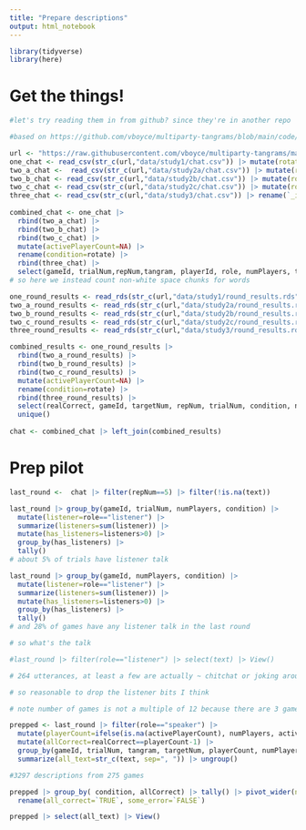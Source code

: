 ```yaml
---
title: "Prepare descriptions"
output: html_notebook
---
```


```r

library(tidyverse)
library(here)

```

# Get the things!

```r
#let's try reading them in from github? since they're in another repo

#based on https://github.com/vboyce/multiparty-tangrams/blob/main/code/prep_ms.R

url <- "https://raw.githubusercontent.com/vboyce/multiparty-tangrams/main/"
one_chat <- read_csv(str_c(url,"data/study1/chat.csv")) |> mutate(rotate=str_c(as.character(numPlayers), "_rotate"))
two_a_chat <-  read_csv(str_c(url,"data/study2a/chat.csv")) |> mutate(rotate="no_rotate")
two_b_chat <- read_csv(str_c(url,"data/study2b/chat.csv")) |> mutate(rotate="full_feedback")
two_c_chat <- read_csv(str_c(url,"data/study2c/chat.csv")) |> mutate(rotate="emoji")
three_chat <- read_csv(str_c(url,"data/study3/chat.csv")) |> rename(`_id`="X_id",condition=name)
  
combined_chat <- one_chat |> 
  rbind(two_a_chat) |> 
  rbind(two_b_chat) |> 
  rbind(two_c_chat) |> 
  mutate(activePlayerCount=NA) |> 
  rename(condition=rotate) |> 
  rbind(three_chat) |> 
  select(gameId, trialNum,repNum,tangram, playerId, role, numPlayers, text, condition)
# so here we instead count non-white space chunks for words 

one_round_results <- read_rds(str_c(url,"data/study1/round_results.rds")) %>% mutate(rotate=str_c(as.character(numPlayers), "_rotate"))
two_a_round_results <- read_rds(str_c(url,"data/study2a/round_results.rds")) %>% mutate(rotate="no_rotate")
two_b_round_results <- read_rds(str_c(url,"data/study2b/round_results.rds")) %>% mutate(rotate="full_feedback")
two_c_round_results <- read_rds(str_c(url,"data/study2c/round_results.rds")) |> mutate(rotate="emoji")
three_round_results <- read_rds(str_c(url,"data/study3/round_results.rds")) |> rename(`_id`="X_id", condition=name)

combined_results <- one_round_results |> 
  rbind(two_a_round_results) |> 
  rbind(two_b_round_results) |> 
  rbind(two_c_round_results) |> 
  mutate(activePlayerCount=NA) |> 
  rename(condition=rotate) |> 
  rbind(three_round_results) |> 
  select(realCorrect, gameId, targetNum, repNum, trialNum, condition, numPlayers, activePlayerCount) |> 
  unique()
  
chat <- combined_chat |> left_join(combined_results)

```

# Prep pilot

```r

last_round <-  chat |> filter(repNum==5) |> filter(!is.na(text))

last_round |> group_by(gameId, trialNum, numPlayers, condition) |>
  mutate(listener=role=="listener") |> 
  summarize(listeners=sum(listener)) |>
  mutate(has_listeners=listeners>0) |>
  group_by(has_listeners) |>
  tally()
# about 5% of trials have listener talk

last_round |> group_by(gameId, numPlayers, condition) |>
  mutate(listener=role=="listener") |> 
  summarize(listeners=sum(listener)) |>
  mutate(has_listeners=listeners>0) |>
  group_by(has_listeners) |>
  tally()
# and 28% of games have any listener talk in the last round

# so what's the talk

#last_round |> filter(role=="listener") |> select(text) |> View()

# 264 utterances, at least a few are actually ~ chitchat or joking around, others are probably clarifications

# so reasonable to drop the listener bits I think


```

```r
# note number of games is not a multiple of 12 because there are 3 games where speaker didn't say anything for one (presumably they said something but it was chitchat?)

prepped <- last_round |> filter(role=="speaker") |> 
  mutate(playerCount=ifelse(is.na(activePlayerCount), numPlayers, activePlayerCount)) |> 
  mutate(allCorrect=realCorrect==playerCount-1) |> 
  group_by(gameId, trialNum, tangram, targetNum, playerCount, numPlayers, allCorrect, realCorrect, condition) |> 
  summarize(all_text=str_c(text, sep=", ")) |> ungroup()

#3297 descriptions from 275 games

prepped |> group_by( condition, allCorrect) |> tally() |> pivot_wider(names_from = allCorrect, values_from=n) |> 
  rename(all_correct=`TRUE`, some_error=`FALSE`)

prepped |> select(all_text) |> View()
```
